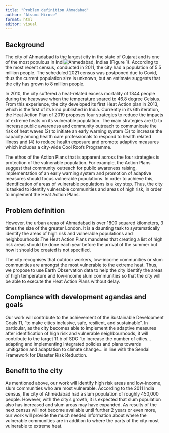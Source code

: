 ```yaml
---
title: "Problem definition Ahmadabad"
author: "Atsumi Hirose"
format: html
editor: visual
---
```


## Background

The city of Ahmadabad is the largest city in the state of Gujarat and is one of the most populous in Indi![Ahmedabad, India](images/ahmedabad.png)a (Figure 1). According to the most recent census, conducted in 2011, the city had a population of 5.5 million people. The scheduled 2021 census was postponed due to Covid, thus the current population size is unknown, but an estimate suggests that the city has grown to 8 million people.

In 2010, the city suffered a heat-related excess mortality of 1344 people during the heatwave when the temperature soared to 46.8 degree Celsius. From this experience, the city developed its first Heat Action plan in 2013, which is the first of its kind published in India. Currently in its 6th iteration, the Heat Action Plan of 2019 proposes four strategies to reduce the impacts of extreme heats on its vulnerable population. The main strategies are (1) to increase public awareness and community outreach to communicate the risk of heat waves (2) to initiate an early warning system (3) to increase the capacity among health care professionals to respond to health related illness and (4) to reduce health exposure and promote adaptive measures which includes a city-wide Cool Roofs Programme.

The ethos of the Action Plans that is apparent across the four strategies is protection of the vulnerable population. For example, the Action Plans suggest that community outreach for public awareness raising, implementation of an early warning system and promotion of adaptive measures should focus vulnerable populations. In order to achieve this, identification of areas of vulnerable populations is a key step. Thus, the city is tasked to identify vulnerable communities and areas of high risk, in order to implement the Heat Action Plans.

## Problem definition

However, the urban areas of Ahmadabad is over 1800 squared kilometers, 3 times the size of the greater London. It is a daunting task to systematically identify the areas of high risk and vulnerable populations and neighbourhoods.The Heat Action Plans mandates that creating a list of high risk areas should be done each year before the arrival of the summer but how it should be created is not specified.

The city recognises that outdoor workers, low-income communities or slum communities are amongst the most vulnerable to the extreme heat. Thus, we propose to use Earth Observation data to help the city identify the areas of high temperature and low-income slum communities so that the city will be able to execute the Heat Action Plans without delay.

## Compliance with development agandas and goals

Our work will contribute to the achievement of the Sustainable Development Goals 11, "to make cities inclusive, safe, resilient, and sustainable". In particular, as the city becomes able to implement the adaptive measures after identification of high risk and vulnerable neighbourhoods, it will contribute to the target 11.b of SDG "to increase the number of cities... adapting and implementing integrated policies and plans towards ..mitigation and adaptation to climate change... in line with the Sendai Framework for Disaster Risk Reduction.

## Benefit to the city

As mentioned above, our work will identify high risk areas and low-income, slum communities who are most vulnerable. According to the 2011 India census, the city of Ahmedabad had a slum population of roughly 450,000 people. However, with the city's growth, it is expected that slum population also has increased and slum areas may have expanded. As results of the next census will not become available until further 2 years or even more, our work will provide the much needed information about where the vulnerable communities are in addition to where the parts of the city most vulnerable to extreme heat.
